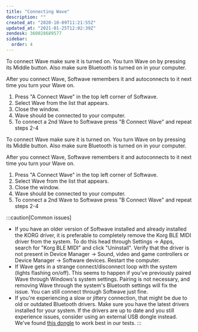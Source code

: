 ```yaml
---
title: "Connecting Wave"
description: ""
created_at: "2020-10-09T11:21:55Z"
updated_at: "2021-01-25T12:02:39Z"
zendesk: 360028689577
sidebar:
  order: 4
---
```



<Tabs>
<TabItem label="macOS">

To connect Wave make sure it is turned on.
You turn Wave on by pressing its Middle button.
Also make sure Bluetooth is turned on in your computer.

After you connect Wave, Softwave remembers it and autoconnects to it next time you turn your Wave on.

1. Press "A Connect Wave" in the top left corner of Softwave.
2. Select Wave from the list that appears.
3. Close the window.
4. Wave should be connected to your computer.
5. To connect a 2nd Wave to Softwave press "B Connect Wave" and repeat steps 2-4

</TabItem>

  <TabItem label="Windows">
To connect Wave make sure it is turned on.
You turn Wave on by pressing its Middle button.
Also make sure Bluetooth is turned on in your computer.

After you connect Wave, Softwave remembers it and autoconnects to it next time you turn your Wave on.

1. Press "A Connect Wave" in the top left corner of Softwave.
2. Select Wave from the list that appears.
3. Close the window.
4. Wave should be connected to your computer.
5. To connect a 2nd Wave to Softwave press "B Connect Wave" and repeat steps 2-4

:::caution[Common issues]

- If you have an older version of Softwave installed and already installed the KORG driver, it is preferable to completely remove the Korg BLE MIDI driver from the system. To do this head through Settings → Apps, search for "Korg BLE MIDI" and click "Uninstall". Verify that the driver is not present in Device Manager → Sound, video and game controllers or Device Manager → Software devices. Restart the computer.
- If Wave gets in a strange connect/disconnect loop with the system (lights flashing on/off). This seems to happen if you've previously paired Wave through Windows's system settings. Pairing is not necessary, and removing Wave through the system's Bluetooth settings will fix the issue. You can still connect through Softwave just fine.
- If you're experiencing a slow or jittery connection, that might be due to old or outdated Bluetooth drivers. Make sure you have the latest drivers installed for your system. If the drivers are up to date and you still experience issues, consider using an external USB dongle instead. We've found [this dongle](https://www.notion.so/genkiinstruments/Softwave-0-10-0-Release-Notes-5937264c2f8641e482bbd3b536f6d6e4#a2af2997e83b496998290713e0c0b6fb) to work best in our tests.
  :::

 </TabItem>
</Tabs>

